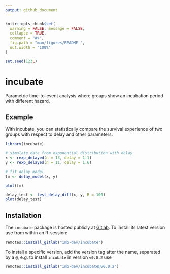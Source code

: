 ```yaml
---
output: github_document
---
```


<!-- README.md is generated from README.Rmd. Please edit that file -->

```r
knitr::opts_chunk$set(
  warning = FALSE, message = FALSE,
  collapse = TRUE,
  comment = "#>",
  fig.path = "man/figures/README-",
  out.width = "100%"
)

set.seed(123L)
```

# incubate

<!-- badges: start -->
<!-- badges: end -->

Parametric time-to-event analysis where groups show an incubation period with different hazard.


## Example

With incubate, you can statistically compare the survival experience of two groups with respect to delay and other parameters.

```r
library(incubate)

# simulate data from exponential distribution with delay
x <- rexp_delayed(n = 13, delay = 1.1)
y <- rexp_delayed(n = 11, delay = 1.6)

# fit delay model 
fm <- delay_model(x, y)

plot(fm)

delay_test <- test_delay_diff(x, y, R = 100)
plot(delay_test)
```

## Installation

The `incubate` package is hosted publicly at [Gitlab](https://gitlab.com/imb-dev/incubate).
To install its latest version use from within an R-session:

``` r
remotes::install_gitlab("imb-dev/incubate")
```

To install a specific version, add the version tag after the name, separated by a `@`, e.g. to install `incubate` in version `v0.0.2` use

``` r
remotes::install_gitlab("imb-dev/incubate@v0.0.2")
```


